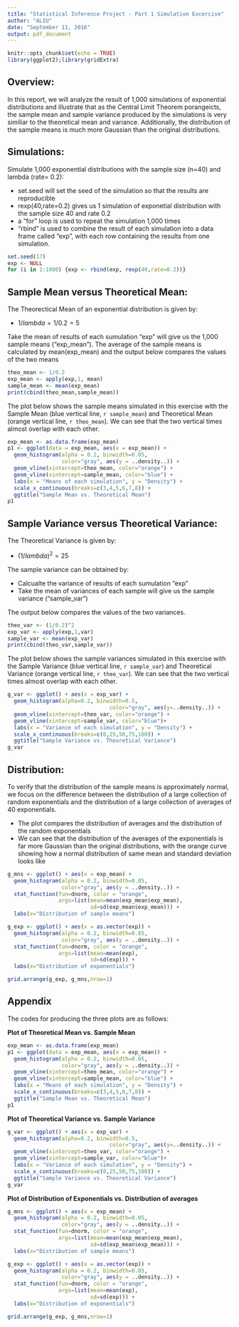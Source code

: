 ```yaml
---
title: "Statistical Inference Project - Part 1 Simulation Excercise"
author: "ALIU"
date: "September 11, 2016"
output: pdf_document
---
```


```r
knitr::opts_chunk$set(echo = TRUE)
library(ggplot2);library(gridExtra)
```

## Overview: 
In this report, we will analyze the result of 1,000 simulations of exponential 
distributions and illustrate that as the Central Limit Theorem porangeicts, the 
sample mean and sample variance produced by the simulations is very similiar to 
the theoretical mean and variance. Additionally, the distribution of the sample 
means is much more Gaussian than the original distributions.

## Simulations: 
Simulate 1,000 exponential distributions with the sample size (n=40) and lambda 
(rate= 0.2):

- set.seed will set the seed of the simulation so that the results are 
  reproducible
- rexp(40,rate=0.2) gives us 1 simulation of exponetial distribution with the 
  sample size 40 and rate 0.2
- a “for” loop is used to repeat the simulation 1,000 times
- “rbind” is used to combine the result of each simulation into a data frame 
  called “exp”, with each row containing the results from one simulation.
  
```r
set.seed(17)
exp <- NULL
for (i in 1:1000) {exp <- rbind(exp, rexp(40,rate=0.2))}
```

## Sample Mean versus Theoretical Mean: 
The Theorectical Mean of an exponential distribution is given by: 

- $1/lambda = 1/0.2 =5$

Take the mean of results of each sumulation “exp” will give us the 1,000 sample 
means ("exp_mean"). The average of the sample means is calculated by 
mean(exp_mean) and the output below compares the values of the two means
```r
theo_mean <- 1/0.2
exp_mean <- apply(exp,1, mean)
sample_mean <- mean(exp_mean)
print(cbind(theo_mean,sample_mean))
```

The plot below shows the sample means simulated in this exercise with the Sample 
Mean (blue vertical line, `r sample_mean `) and Theoretical Mean 
(orange vertical line, `r theo_mean`). We can see that the two vertical times 
almost overlap with each other.


```r
exp_mean <- as.data.frame(exp_mean)
p1 <- ggplot(data = exp_mean, aes(x = exp_mean)) + 
  geom_histogram(alpha = 0.2, binwidth=0.05, 
                 color="gray", aes(y = ..density..)) + 
  geom_vline(xintercept=theo_mean, color="orange") +
  geom_vline(xintercept=sample_mean, color="blue") +
  labs(x = "Means of each simulation", y = "Density") +
  scale_x_continuous(breaks=c(3,4,5,6,7,8)) +
  ggtitle("Sample Mean vs. Theoretical Mean")
p1
```


## Sample Variance versus Theoretical Variance: 

The Theoretical Variance is given by: 

- $(1/lambda)^2 = 25$ 

The sample variance can be obtained by:

- Calcualte the variance of results of each sumulation “exp”
- Take the mean of variances of each sample will give us the sample variance
(“sample_var”)

The output below compares the values of the two variances.
```r
theo_var <- (1/0.2)^2
exp_var <- apply(exp,1,var)
sample_var <- mean(exp_var)
print(cbind(theo_var,sample_var))
```

The plot below shows the sample variances simulated in this exercise with the 
Sample Variance (blue vertical line, `r sample_var`) and Theoretical Variance 
(orange vertical line, `r theo_var`). We can see that the two vertical times almost 
overlap with each other.

```r
g_var <- ggplot() + aes(x = exp_var) + 
  geom_histogram(alpha=0.2, binwidth=0.5, 
                                color="gray", aes(y=..density..)) + 
  geom_vline(xintercept=theo_var, color="orange") + 
  geom_vline(xintercept=sample_var, color="blue")+ 
  labs(x = "Variance of each simulation", y = "Density") +
  scale_x_continuous(breaks=c(0,25,50,75,100)) + 
  ggtitle("Sample Variance vs. Theoretical Variance")
g_var
```

## Distribution: 
To verify that the distribution of the sample means is approximately normal, 
we focus on the difference between the distribution of a large collection of 
random exponentials and the distribution of a large collection of averages of 
40 exponentials.

- The plot compares the distribution of averages and the distribution of the 
random exponentials
- We can see that the distribution of the averages of the exponentials is far 
more Gaussian than the original distributions, with the orange curve showing how
a normal distribution of same mean and standard deviation looks like 

```r
g_mns <- ggplot() + aes(x = exp_mean) + 
  geom_histogram(alpha = 0.2, binwidth=0.05, 
                 color="gray", aes(y = ..density..)) + 
  stat_function(fun=dnorm, color = "orange",
                args=list(mean=mean(exp_mean$exp_mean), 
                          sd=sd(exp_mean$exp_mean))) +
  labs(x="Distribution of sample means")

g_exp <- ggplot() + aes(x = as.vector(exp)) + 
  geom_histogram(alpha = 0.2, binwidth=0.05, 
                 color="gray", aes(y = ..density..)) + 
  stat_function(fun=dnorm, color = "orange",
                args=list(mean=mean(exp), 
                          sd=sd(exp))) +
  labs(x="Distribution of exponentials")

grid.arrange(g_exp, g_mns,nrow=1)
```

\newpage

## Appendix
The codes for producing the three plots are as follows:

**Plot of Theoretical Mean vs. Sample Mean**

```r
exp_mean <- as.data.frame(exp_mean)
p1 <- ggplot(data = exp_mean, aes(x = exp_mean)) + 
  geom_histogram(alpha = 0.2, binwidth=0.05, 
                 color="gray", aes(y = ..density..)) + 
  geom_vline(xintercept=theo_mean, color="orange") +
  geom_vline(xintercept=sample_mean, color="blue") +
  labs(x = "Means of each simulation", y = "Density") +
  scale_x_continuous(breaks=c(3,4,5,6,7,8)) +
  ggtitle("Sample Mean vs. Theoretical Mean")
p1
```

**Plot of Theoretical Variance vs. Sample Variance**

```r
g_var <- ggplot() + aes(x = exp_var) + 
  geom_histogram(alpha=0.2, binwidth=0.5, 
                                color="gray", aes(y=..density..)) + 
  geom_vline(xintercept=theo_var, color="orange") + 
  geom_vline(xintercept=sample_var, color="blue")+ 
  labs(x = "Variance of each simulation", y = "Density") +
  scale_x_continuous(breaks=c(0,25,50,75,100)) + 
  ggtitle("Sample Variance vs. Theoretical Variance")
g_var
```

**Plot of Distribution of Exponentials vs. Distribution of averages**

```r
g_mns <- ggplot() + aes(x = exp_mean) + 
  geom_histogram(alpha = 0.2, binwidth=0.05, 
                 color="gray", aes(y = ..density..)) + 
  stat_function(fun=dnorm, color = "orange",
                args=list(mean=mean(exp_mean$exp_mean), 
                          sd=sd(exp_mean$exp_mean))) +
  labs(x="Distribution of sample means")

g_exp <- ggplot() + aes(x = as.vector(exp)) + 
  geom_histogram(alpha = 0.2, binwidth=0.05, 
                 color="gray", aes(y = ..density..)) + 
  stat_function(fun=dnorm, color = "orange",
                args=list(mean=mean(exp), 
                          sd=sd(exp))) +
  labs(x="Distribution of exponentials")

grid.arrange(g_exp, g_mns,nrow=1)
```

